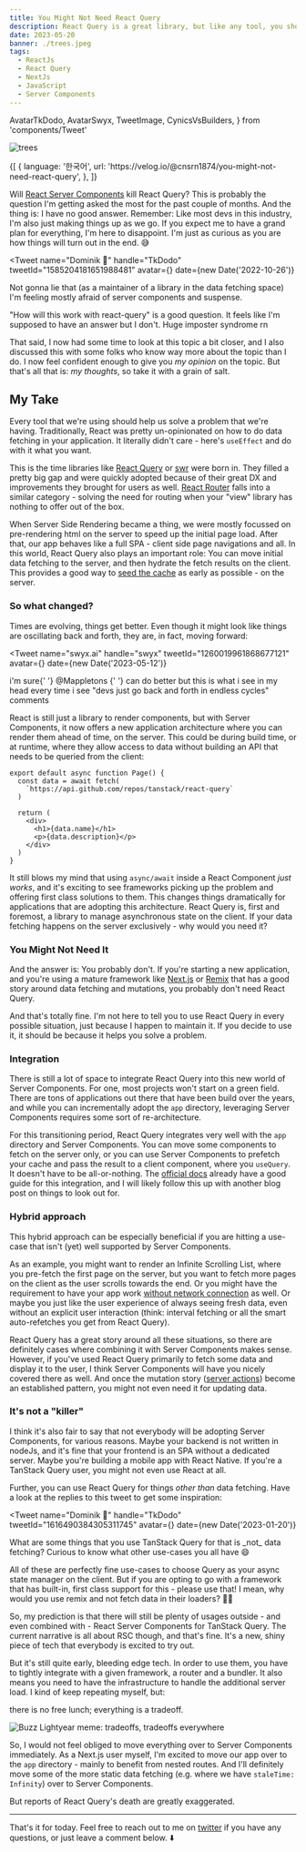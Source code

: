 ```yaml
---
title: You Might Not Need React Query
description: React Query is a great library, but like any tool, you should choose it for the right problem
date: 2023-05-20
banner: ./trees.jpeg
tags:
  - ReactJs
  - React Query
  - NextJs
  - JavaScript
  - Server Components
---
```


  AvatarTkDodo,
  AvatarSwyx,
  TweetImage,
  CynicsVsBuilders,
} from 'components/Tweet'

<img src="./trees.jpeg" alt="trees" />

<Attribution
  name="Randy Tarampi"
  url="https://unsplash.com/@randytarampi"
/>

<RqToc id="you-might-not-need-react-query" />

<Translations>
  {[
    {
      language: '한국어',
      url: 'https://velog.io/@cnsrn1874/you-might-not-need-react-query',
    },
  ]}
</Translations>

Will [React Server Components](https://react.dev/blog/2023/03/22/react-labs-what-we-have-been-working-on-march-2023#react-server-components) kill React Query? This is probably the question I'm getting asked the most for the past couple of months. And the thing is: I have no good answer. Remember: Like most devs in this industry, I'm also just making things up as we go. If you expect me to have a grand plan for everything, I'm here to disappoint. I'm just as curious as you are how things will turn out in the end. 😅

<Tweet
  name="Dominik 🔮"
  handle="TkDodo"
  tweetId="1585204181651988481"
  avatar={<AvatarTkDodo />}
  date={new Date('2022-10-26')}
>
  <p>
    Not gonna lie that (as a maintainer of a library in the data
    fetching space) I'm feeling mostly afraid of server components and
    suspense.
  </p>
  <p>
    "How will this work with react-query" is a good question. It feels
    like I'm supposed to have an answer but I don't. Huge imposter
    syndrome rn
  </p>
</Tweet>

That said, I now had some time to look at this topic a bit closer, and I also discussed this with some folks who know way more about the topic than I do. I now feel confident enough to give you _my opinion_ on the topic. But that's all that is: _my thoughts_, so take it with a grain of salt.

## My Take

Every tool that we're using should help us solve a problem that we're having. Traditionally, React was pretty un-opinionated on how to do data fetching in your application. It literally didn't care - here's `useEffect` and do with it what you want.

This is the time libraries like [React Query](https://tanstack.com/query/latest/docs/react/overview) or [swr](https://swr.vercel.app/) were born in. They filled a pretty big gap and were quickly adopted because of their great DX and improvements they brought for users as well. [React Router](https://reactrouter.com/en/main) falls into a similar category - solving the need for routing when your "view" library has nothing to offer out of the box.

When Server Side Rendering became a thing, we were mostly focussed on pre-rendering html on the server to speed up the initial page load. After that, our app behaves like a full SPA - client side page navigations and all. In this world, React Query also plays an important role: You can move initial data fetching to the server, and then hydrate the fetch results on the client. This provides a good way to [seed the cache](seeding-the-query-cache) as early as possible - on the server.

### So what changed?

Times are evolving, things get better. Even though it might look like things are oscillating back and forth, they are, in fact, moving forward:

<Tweet
  name="swyx.ai"
  handle="swyx"
  tweetId="1260019961868677121"
  avatar={<AvatarSwyx />}
  date={new Date('2023-05-12')}
>
  <p>
    i'm sure{' '}
    <Text color="var(--theme-ui-colors-twitterBlue)">
      @Mappletons
    </Text>{' '}
    can do better but this is what i see in my head every time i see
    "devs just go back and forth in endless cycles" comments
  </p>
  <p>
    <TweetImage>
      <CynicsVsBuilders />
    </TweetImage>
  </p>
</Tweet>

React is still just a library to render components, but with Server Components, it now offers a new application architecture where you can render them ahead of time, on the server. This could be during build time, or at runtime, where they allow access to data without building an API that needs to be queried from the client:

```jsx:title=server-component
export default async function Page() {
  const data = await fetch(
    `https://api.github.com/repos/tanstack/react-query`
  )

  return (
    <div>
      <h1>{data.name}</h1>
      <p>{data.description}</p>
    </div>
  )
}
```

It still blows my mind that using `async/await` inside a React Component _just works_, and it's exciting to see frameworks picking up the problem and offering first class solutions to them. This changes things dramatically for applications that are adopting this architecture. React Query is, first and foremost, a library to manage asynchronous state on the client. If your data fetching happens on the server exclusively - why would you need it?

### You Might Not Need It

And the answer is: You probably don't. If you're starting a new application, and you're using a mature framework like [Next.js](https://nextjs.org/) or [Remix](https://remix.run/) that has a good story around data fetching and mutations, you probably don't need React Query.

And that's totally fine. I'm not here to tell you to use React Query in every possible situation, just because I happen to maintain it. If you decide to use it, it should be because it helps you solve a problem.

### Integration

There is still a lot of space to integrate React Query into this new world of Server Components. For one, most projects won't start on a green field. There are tons of applications out there that have been build over the years, and while you can incrementally adopt the `app` directory, leveraging Server Components requires some sort of re-architecture.

For this transitioning period, React Query integrates very well with the `app` directory and Server Components. You can move some components to fetch on the server only, or you can use Server Components to prefetch your cache and pass the result to a client component, where you `useQuery`. It doesn't have to be all-or-nothing. The [official docs](https://tanstack.com/query/v4/docs/react/guides/ssr#using-the-app-directory-in-nextjs-13) already have a good guide for this integration, and I will likely follow this up with another blog post on things to look out for.

### Hybrid approach

This hybrid approach can be especially beneficial if you are hitting a use-case that isn't (yet) well supported by Server Components.

As an example, you might want to render an Infinite Scrolling List, where you pre-fetch the first page on the server, but you want to fetch more pages on the client as the user scrolls towards the end. Or you might have the requirement to have your app work [without network connection](offline-react-query) as well. Or maybe you just like the user experience of always seeing fresh data, even without an explicit user interaction (think: interval fetching or all the smart auto-refetches you get from React Query).

React Query has a great story around all these situations, so there are definitely cases where combining it with Server Components makes sense. However, if you've used React Query primarily to fetch some data and display it to the user, I think Server Components will have you nicely covered there as well. And once the mutation story ([server actions](https://nextjs.org/docs/app/building-your-application/data-fetching/server-actions)) become an established pattern, you might not even need it for updating data.

### It's not a "killer"

I think it's also fair to say that not everybody will be adopting Server Components, for various reasons. Maybe your backend is not written in nodeJs, and it's fine that your frontend is an SPA without a dedicated server. Maybe you're building a mobile app with React Native. If you're a TanStack Query user, you might not even use React at all.

Further, you can use React Query for things _other than_ data fetching. Have a look at the replies to this tweet to get some inspiration:

<Tweet
  name="Dominik 🔮"
  handle="TkDodo"
  tweetId="1616490384305311745"
  avatar={<AvatarTkDodo />}
  date={new Date('2023-01-20')}
>
  <p>
    What are some things that you use TanStack Query for that is _not_
    data fetching? Curious to know what other use-cases you all have
    😄
  </p>
</Tweet>

All of these are perfectly fine use-cases to choose Query as your async state manager on the client. But if you are opting to go with a framework that has built-in, first class support for this - please use that! I mean, why would you use remix and not fetch data in their loaders? 🤷‍♂️

So, my prediction is that there will still be plenty of usages outside - and even combined with - React Server Components for TanStack Query. The current narrative is all about RSC though, and that's fine. It's a new, shiny piece of tech that everybody is excited to try out.

But it's still quite early, bleeding edge tech. In order to use them, you have to tightly integrate with a given framework, a router and a bundler. It also means you need to have the infrastructure to handle the additional server load. I kind of keep repeating myself, but:

<Highlight>
  there is no free lunch; everything is a tradeoff.
</Highlight>

<img
  src="./tradeoffs.jpeg"
  alt="Buzz Lightyear meme: tradeoffs, tradeoffs everywhere"
/>

So, I would not feel obliged to move everything over to Server Components immediately. As a Next.js user myself, I'm excited to move our app over to the `app` directory - mainly to benefit from nested routes. And I'll definitely move some of the more static data fetching (e.g. where we have `staleTime: Infinity`) over to Server Components.

But reports of React Query's death are greatly exaggerated.

---

That's it for today. Feel free to reach out to me on [twitter](https://twitter.com/tkdodo)
if you have any questions, or just leave a comment below. ⬇️

<Comments />
